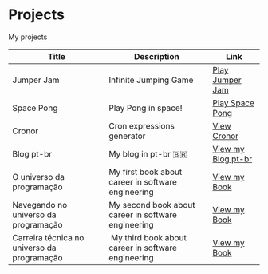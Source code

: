 # Projects

My projects

| Title                                       | Description                                         | Link                                                                                |
| ------------------------------------------- | --------------------------------------------------- | ----------------------------------------------------------------------------------- |
| Jumper Jam                                  | Infinite Jumping Game                               | [Play Jumper Jam](https://woliveiras.github.io/jumper-jam/web/)                     |
| Space Pong                                  | Play Pong in space!                                 | [Play Space Pong](https://woliveiras.github.io/space-pong/Web/)                     |
| Cronor                                      | Cron expressions generator                          | [View Cronor](https://woliveiras.github.io/cronor/)                                 |
| Blog pt-br                                  | My blog in pt-br 🇧🇷                                 | [View my Blog pt-br](https://woliveiras.com.br/)                                    |
| O universo da programação                   | My first book about career in software engineering  | [View my Book](https://www.casadocodigo.com.br/products/livro-universo-programacao) |
| Navegando no universo da programação        | My second book about career in software engineering | [View my Book](https://www.casadocodigo.com.br/products/livro-navegando-universo)   |
| Carreira técnica no universo da programação |  My third book about career in software engineering | [View my Book](https://www.casadocodigo.com.br/products/livro-carreira-tecnica)     |

